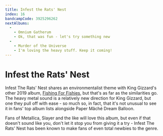 ```yaml
---
title: Infest the Rats' Nest
index: 16
bandcampCode: 3925296262
nextAlbums:
  - 
    - Omnium Gatherum
    - Ok, that was fun - let's try something new
  - 
    - Murder of the Universe
    - I'm loving the heavy stuff. Keep it coming!
---
```


# Infest the Rats' Nest

Infest The Rats' Nest shares an environmentalist theme with King Gizzard's other 2019 album, [Fishing For Fishies](/albums/fishing-for-fishies), but that's as far as the similarities go. The heavy metal sound is a relatively new direction for King Gizzard, but one they pull off with ease - so much so, in fact, that it's not unusual to see it in fans' top album lists alongside Paper Mâché Dream Balloon.

Fans of Metallica, Slayer and the like will love this album, but even if that doesn't sound like you, don't let it stop you from giving it a try - Infest The Rats' Nest has been known to make fans of even total newbies to the genre.